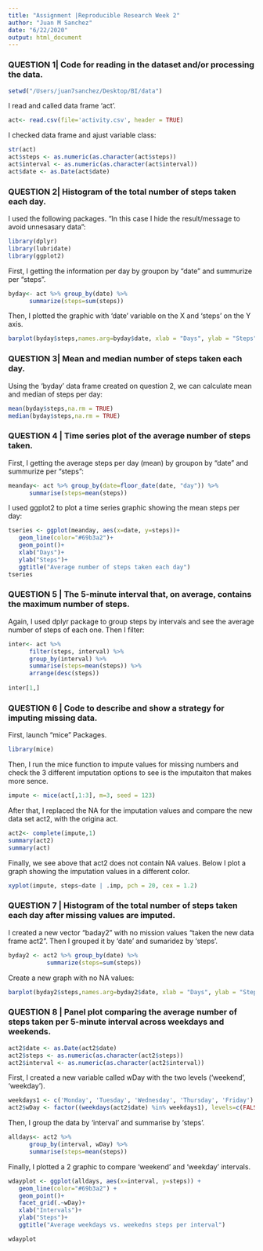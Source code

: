 ```yaml
---
title: "Assignment |Reproducible Research Week 2"
author: "Juan M Sanchez"
date: "6/22/2020"
output: html_document
---
```


### QUESTION 1| Code for reading in the dataset and/or processing the data. 

```r
setwd("/Users/juan7sanchez/Desktop/BI/data")
```
I read and called data frame 'act'. 

```r
act<- read.csv(file='activity.csv', header = TRUE)
```

I checked data frame and ajust variable class: 

```r
str(act)
act$steps <- as.numeric(as.character(act$steps))
act$interval <- as.numeric(as.character(act$interval))
act$date <- as.Date(act$date)
```

### QUESTION 2| Histogram of the total number of steps taken each day.

I used the following packages. "In this case I hide the result/message to avoid unnesasary data": 

```r
library(dplyr)
library(lubridate)
library(ggplot2)
```

First, I getting the information per day by groupon by "date" and summurize per "steps".

```r
byday<- act %>% group_by(date) %>%
      summarize(steps=sum(steps))

```

Then, I plotted the graphic with 'date' variable on the X and 'steps' on the Y axis. 

```r
barplot(byday$steps,names.arg=byday$date, xlab = "Days", ylab = "Steps", main = "Number of steps taken each day",)
```

### QUESTION 3| Mean and median number of steps taken each day.

Using the 'byday' data frame created on question 2, we can calculate mean and median of steps per day:   

```r
mean(byday$steps,na.rm = TRUE)
median(byday$steps,na.rm = TRUE)
```
### QUESTION 4 | Time series plot of the average number of steps taken.

First, I getting the average steps per day (mean) by groupon by "date" and summurize per "steps": 
```r
meanday<- act %>% group_by(date=floor_date(date, "day")) %>%
      summarise(steps=mean(steps))
```
I used ggplot2 to plot a time series graphic showing the mean steps per day:  

```r
tseries <- ggplot(meanday, aes(x=date, y=steps))+
   geom_line(color="#69b3a2")+ 
   geom_point()+
   xlab("Days")+
   ylab("Steps")+
   ggtitle("Average number of steps taken each day") 
tseries
```

### QUESTION 5 | The 5-minute interval that, on average, contains the maximum number of steps.

Again, I used dplyr package to group steps by intervals and see the average number of steps of each one. Then I filter:  
```r
inter<- act %>% 
      filter(steps, interval) %>% 
      group_by(interval) %>%
      summarise(steps=mean(steps)) %>%
      arrange(desc(steps))
     
inter[1,]
```
### QUESTION 6 | Code to describe and show a strategy for imputing missing data.

First, launch "mice" Packages.
 
```r
library(mice)
```
Then, I run the mice function to impute values for missing numbers and check the 3 different imputation options to see is the imputaiton that makes more sence. 

```r
impute <- mice(act[,1:3], m=3, seed = 123)
```

After that, I replaced the NA for the imputation values and compare the new data set act2, with the origina act. 

```r
act2<- complete(impute,1)
summary(act2)
summary(act) 
``` 

Finally, we see above that act2 does not contain NA values. Below I plot a graph showing the  imputation values in a different color.

```r
xyplot(impute, steps~date | .imp, pch = 20, cex = 1.2) 
``` 


### QUESTION 7 | Histogram of the total number of steps taken each day after missing values are imputed.

I created a new vector "baday2" with no mission values "taken the new data frame act2". Then I grouped it by 'date' and sumaridez by 'steps'.    
```r
byday2 <- act2 %>% group_by(date) %>% 
           summarize(steps=sum(steps))
```
Create a new graph with no NA values:  

```r
barplot(byday2$steps,names.arg=byday2$date, xlab = "Days", ylab = "Steps", main = "Number of steps taken each day",)          
```
### QUESTION 8 | Panel plot comparing the average number of steps taken per 5-minute interval across weekdays and weekends.

```r
act2$date <- as.Date(act2$date)
act2$steps <- as.numeric(as.character(act2$steps))
act2$interval <- as.numeric(as.character(act2$interval))
```

First, I created a new variable called wDay with the two levels ('weekend', 'weekday').

```r
weekdays1 <- c('Monday', 'Tuesday', 'Wednesday', 'Thursday', 'Friday')
act2$wDay <- factor((weekdays(act2$date) %in% weekdays1), levels=c(FALSE, TRUE), labels=c('weekend', 'weekday')) 
```
Then, I group the data by 'interval' and summarise by 'steps'.

```r
alldays<- act2 %>% 
      group_by(interval, wDay) %>%
      summarise(steps=mean(steps)) 
```
Finally, I plotted a 2 graphic to compare 'weekend' and 'weekday' intervals.
```r
wdayplot <- ggplot(alldays, aes(x=interval, y=steps)) + 
   geom_line(color="#69b3a2") + 
   geom_point()+
   facet_grid(.~wDay)+ 
   xlab("Intervals")+
   ylab("Steps")+
   ggtitle("Average weekdays vs. weekedns steps per interval")  

wdayplot

```



            




